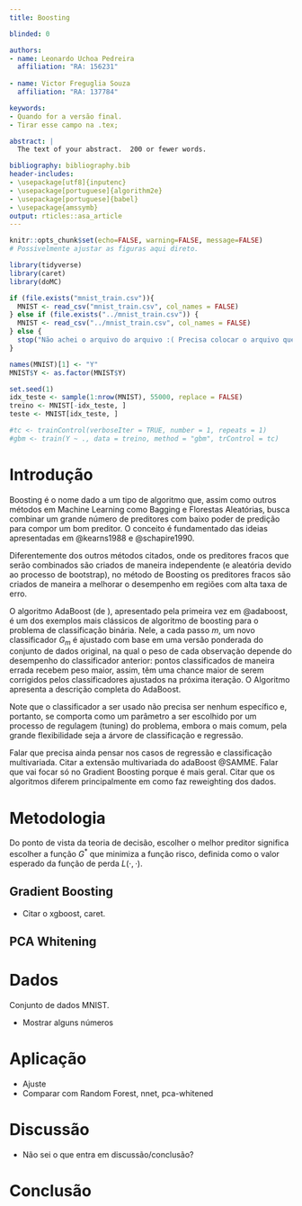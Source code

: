 ```yaml
---
title: Boosting

blinded: 0

authors: 
- name: Leonardo Uchoa Pedreira
  affiliation: "RA: 156231"
  
- name: Victor Freguglia Souza
  affiliation: "RA: 137784"

keywords: 
- Quando for a versão final.
- Tirar esse campo na .tex;

abstract: |
  The text of your abstract.  200 or fewer words.

bibliography: bibliography.bib
header-includes:
- \usepackage[utf8]{inputenc}
- \usepackage[portuguese]{algorithm2e}
- \usepackage[portuguese]{babel}
- \usepackage{amssymb}
output: rticles::asa_article
---
```


```r
knitr::opts_chunk$set(echo=FALSE, warning=FALSE, message=FALSE)
# Possivelmente ajustar as figuras aqui direto.
```

```r
library(tidyverse)
library(caret)
library(doMC)
```

```r
if (file.exists("mnist_train.csv")){
  MNIST <- read_csv("mnist_train.csv", col_names = FALSE)
} else if (file.exists("../mnist_train.csv")) {
  MNIST <- read_csv("../mnist_train.csv", col_names = FALSE)
} else {
  stop("Não achei o arquivo do arquivo :( Precisa colocar o arquivo que a gente usou pros labs 'mnist_train.csv' na pasta.")
}

names(MNIST)[1] <- "Y"
MNIST$Y <- as.factor(MNIST$Y)

set.seed(1)
idx_teste <- sample(1:nrow(MNIST), 55000, replace = FALSE)
treino <- MNIST[-idx_teste, ]
teste <- MNIST[idx_teste, ]
```

```r
#tc <- trainControl(verboseIter = TRUE, number = 1, repeats = 1)
#gbm <- train(Y ~ ., data = treino, method = "gbm", trControl = tc)
```


# Introdução

 Boosting é o nome dado a um tipo de algoritmo que, assim como outros métodos em Machine Learning como Bagging e Florestas Aleatórias, busca combinar um grande número de preditores com baixo poder de predição para compor um bom preditor.  O conceito é fundamentado das ideias apresentadas em @kearns1988 e @schapire1990.
 
 Diferentemente dos outros métodos citados, onde os preditores fracos que serão combinados são criados de maneira independente (e aleatória devido ao processo de bootstrap), no método de Boosting os preditores fracos são criados de maneira a melhorar o desempenho em regiões com alta taxa de erro. 
 
O algoritmo AdaBoost (de \textit{Adaptative Boosting}), apresentado pela primeira vez em @adaboost, é um dos exemplos mais clássicos de algoritmo de boosting para o problema de classificação binária. Nele, a cada passo $m$, um novo classificador $G_m$ é ajustado com base em uma versão ponderada do conjunto de dados original, na qual o peso de cada observação depende do desempenho do classificador anterior: pontos classificados de maneira errada recebem peso maior, assim, têm uma chance maior de serem corrigidos pelos classificadores ajustados na próxima iteração. O Algoritmo \ref{adaboost_alg} apresenta a descrição completa do AdaBoost.

\begin{algorithm}[h]
\Inicio{
  Inicie todos pesos $w_i = 1/N$;\\
  \Para{$m = 1,\dots,M$}{
    1. Ajuste um classificador $G_m(x)$;\\
    2. Calcular 
    
    $$\text{err}_m = \frac{\sum_{i = 1}^N w_i I(y_i \neq G_m(x_i))}{\sum_{i = 1}^N w_i};$$\\
    3. Calcular $\alpha_m = \log \left(\frac{1 - \text{err}_m}{\text{err}_m}\right)$;\\
    4. Atualizar $w_i \leftarrow w_i \exp \left( \alpha_m I(y_i \neq G_m(x_i)) \right), i = 1, \dots, N$;
  }
  Defina o classificador final como 
  $$G(x) = \text{sign}(\sum_{m = 1}^M \alpha_m I(G_m(x) = k)).$$
}
\caption{Algoritmo AdaBoost apresentado em \cite{elements}. Aqui, as classes do problema de classificação são representadas pelos valores -1 e 1.}
\label{adaboost_alg}
\end{algorithm}

Note que o classificador a ser usado não precisa ser nenhum específico e, portanto, se comporta como um parâmetro a ser escolhido por um processo de regulagem (tuning) do problema, embora o mais comum, pela grande flexibilidade seja a árvore de classificação e regressão. 

Falar que precisa ainda pensar nos casos de regressão e classificação multivariada. Citar a extensão multivariada do adaBoost @SAMME. Falar que vai focar só no Gradient Boosting porque é mais geral. Citar que os algoritmos diferem principalmente em como faz reweighting dos dados.
  
# Metodologia

Do ponto de vista da teoria de decisão, escolher o melhor preditor significa escolher a função $G^*$ que minimiza a função risco, definida como o valor esperado da função de perda $L(\cdot,\cdot)$.

\begin{equation}
G^* = \arg \min_G \mathbb{E}L(Y,G(\mathbf{X}))
\end{equation}
 
## Gradient Boosting

 - Citar o xgboost, caret.

## PCA Whitening

# Dados

Conjunto de dados MNIST.

- Mostrar alguns números

# Aplicação

- Ajuste
- Comparar com Random Forest, nnet, pca-whitened

# Discussão

- Não sei o que entra em discussão/conclusão?
  
# Conclusão
